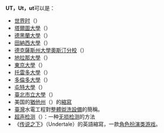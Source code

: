 {{Distinguish|UTC|UTV}}

'''UT，Ut，ut'''可以是：

*[[世界时|世界时]]（{{lang|en|Universal Time}}）
*[[塔爾圖大學|塔爾圖大學]]（{{lang|et|Tartu Ülikool}}）
*[[德黑蘭大學|德黑蘭大學]]（{{lang|en|University of Tehran}}）
*[[田納西大學|田納西大學]]（{{lang|en|University of Tennessee}}）
*[[德克薩斯州大學奧斯汀分校|德克薩斯州大學奧斯汀分校]]（{{lang|en|University of Texas at Austin}}）
*[[地拉那大學|地拉那大學]]（{{lang|sq|Universiteti i Tiranës}}）
*[[東京大學|東京大學]]（{{lang|en|University of Tokyo}}）
*[[托雷多大學|托雷多大學]]（{{lang|en|University of Toledo}}）
*[[多倫多大學|多倫多大學]]（{{lang|en|University of Toronto}}）
*[[屯特大學|屯特大學]]（{{lang|nl|Universiteit Twente}}）
*[[臺北市立大學|臺北市立大學]]（{{lang|nl|University of Taipei}}）
*美国的[[猶他州|猶他州]]（{{lang|en|Utah}}）的[[美國各州縮寫列表|縮寫]]
*[[臺灣|臺灣]]水電工程對[[整體盥洗設備|整體盥洗設備]]的簡稱。
*[[超声检测|超声检测]]（{{lang|en|Ultrasonic testing}}）：一种[[无损检测|无损检测]]的方法
*《[[传说之下|传说之下]]》（Undertale）的英語縮寫，一款[[角色扮演类游戏|角色扮演类游戏]]。
{{disambig|Cat=二字拉丁字母缩写消歧义|U}}
